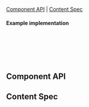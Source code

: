 
<Meta of={InputStories} />

<Title>Input</Title>

[Component API](#ComponentAPI) | [Content Spec](#ContentSpec)

<Canvas of={InputStories.Default} sourceState="none"/>

#### Example implementation
```jsx
<Input
  inputSize="large"
  placeholder="Placeholder text"
  onChange={(e) => {}}
/>
```

## Component API <a id="ComponentAPI" />

<ArgsTable />

## Content Spec <a id="ContentSpec" />
<Figma showLink height="100%" url="https://www.figma.com/file/9FDwjR8lYvincseDkKypC4/Component-Documentations?type=design&node-id=762-65501&mode=dev" />
